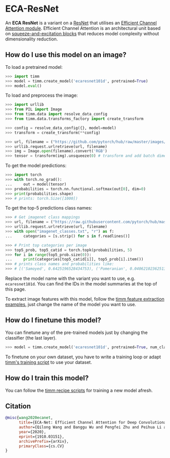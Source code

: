 # ECA-ResNet

An **ECA ResNet** is a variant on a [ResNet](https://paperswithcode.com/method/resnet) that utilises an [Efficient Channel Attention module](https://paperswithcode.com/method/efficient-channel-attention). Efficient Channel Attention is an architectural unit based on [squeeze-and-excitation blocks](https://paperswithcode.com/method/squeeze-and-excitation-block) that reduces model complexity without dimensionality reduction. 

## How do I use this model on an image?

To load a pretrained model:

```py
>>> import timm
>>> model = timm.create_model('ecaresnet101d', pretrained=True)
>>> model.eval()
```

To load and preprocess the image:

```py 
>>> import urllib
>>> from PIL import Image
>>> from timm.data import resolve_data_config
>>> from timm.data.transforms_factory import create_transform

>>> config = resolve_data_config({}, model=model)
>>> transform = create_transform(**config)

>>> url, filename = ("https://github.com/pytorch/hub/raw/master/images/dog.jpg", "dog.jpg")
>>> urllib.request.urlretrieve(url, filename)
>>> img = Image.open(filename).convert('RGB')
>>> tensor = transform(img).unsqueeze(0) # transform and add batch dimension
```

To get the model predictions:

```py
>>> import torch
>>> with torch.no_grad():
...     out = model(tensor)
>>> probabilities = torch.nn.functional.softmax(out[0], dim=0)
>>> print(probabilities.shape)
>>> # prints: torch.Size([1000])
```

To get the top-5 predictions class names:

```py
>>> # Get imagenet class mappings
>>> url, filename = ("https://raw.githubusercontent.com/pytorch/hub/master/imagenet_classes.txt", "imagenet_classes.txt")
>>> urllib.request.urlretrieve(url, filename) 
>>> with open("imagenet_classes.txt", "r") as f:
...     categories = [s.strip() for s in f.readlines()]

>>> # Print top categories per image
>>> top5_prob, top5_catid = torch.topk(probabilities, 5)
>>> for i in range(top5_prob.size(0)):
...     print(categories[top5_catid[i]], top5_prob[i].item())
>>> # prints class names and probabilities like:
>>> # [('Samoyed', 0.6425196528434753), ('Pomeranian', 0.04062102362513542), ('keeshond', 0.03186424449086189), ('white wolf', 0.01739676296710968), ('Eskimo dog', 0.011717947199940681)]
```

Replace the model name with the variant you want to use, e.g. `ecaresnet101d`. You can find the IDs in the model summaries at the top of this page.

To extract image features with this model, follow the [timm feature extraction examples](https://rwightman.github.io/pytorch-image-models/feature_extraction/), just change the name of the model you want to use.

## How do I finetune this model?

You can finetune any of the pre-trained models just by changing the classifier (the last layer).

```py
>>> model = timm.create_model('ecaresnet101d', pretrained=True, num_classes=NUM_FINETUNE_CLASSES)
```
To finetune on your own dataset, you have to write a training loop or adapt [timm's training
script](https://github.com/rwightman/pytorch-image-models/blob/master/train.py) to use your dataset.

## How do I train this model?

You can follow the [timm recipe scripts](scripts) for training a new model afresh.

## Citation

```BibTeX
@misc{wang2020ecanet,
      title={ECA-Net: Efficient Channel Attention for Deep Convolutional Neural Networks}, 
      author={Qilong Wang and Banggu Wu and Pengfei Zhu and Peihua Li and Wangmeng Zuo and Qinghua Hu},
      year={2020},
      eprint={1910.03151},
      archivePrefix={arXiv},
      primaryClass={cs.CV}
}
```

<!--
Type: model-index
Collections:
- Name: ECAResNet
  Paper:
    Title: 'ECA-Net: Efficient Channel Attention for Deep Convolutional Neural Networks'
    URL: https://paperswithcode.com/paper/eca-net-efficient-channel-attention-for-deep
Models:
- Name: ecaresnet101d
  In Collection: ECAResNet
  Metadata:
    FLOPs: 10377193728
    Parameters: 44570000
    File Size: 178815067
    Architecture:
    - 1x1 Convolution
    - Batch Normalization
    - Bottleneck Residual Block
    - Convolution
    - Efficient Channel Attention
    - Global Average Pooling
    - Max Pooling
    - ReLU
    - Residual Block
    - Residual Connection
    - Softmax
    - Squeeze-and-Excitation Block
    Tasks:
    - Image Classification
    Training Techniques:
    - SGD with Momentum
    - Weight Decay
    Training Data:
    - ImageNet
    Training Resources: 4x RTX 2080Ti GPUs
    ID: ecaresnet101d
    LR: 0.1
    Epochs: 100
    Layers: 101
    Crop Pct: '0.875'
    Batch Size: 256
    Image Size: '224'
    Weight Decay: 0.0001
    Interpolation: bicubic
  Code: https://github.com/rwightman/pytorch-image-models/blob/a7f95818e44b281137503bcf4b3e3e94d8ffa52f/timm/models/resnet.py#L1087
  Weights: https://imvl-automl-sh.oss-cn-shanghai.aliyuncs.com/darts/hyperml/hyperml/job_45402/outputs/ECAResNet101D_281c5844.pth
  Results:
  - Task: Image Classification
    Dataset: ImageNet
    Metrics:
      Top 1 Accuracy: 82.18%
      Top 5 Accuracy: 96.06%
- Name: ecaresnet101d_pruned
  In Collection: ECAResNet
  Metadata:
    FLOPs: 4463972081
    Parameters: 24880000
    File Size: 99852736
    Architecture:
    - 1x1 Convolution
    - Batch Normalization
    - Bottleneck Residual Block
    - Convolution
    - Efficient Channel Attention
    - Global Average Pooling
    - Max Pooling
    - ReLU
    - Residual Block
    - Residual Connection
    - Softmax
    - Squeeze-and-Excitation Block
    Tasks:
    - Image Classification
    Training Techniques:
    - SGD with Momentum
    - Weight Decay
    Training Data:
    - ImageNet
    ID: ecaresnet101d_pruned
    Layers: 101
    Crop Pct: '0.875'
    Image Size: '224'
    Interpolation: bicubic
  Code: https://github.com/rwightman/pytorch-image-models/blob/a7f95818e44b281137503bcf4b3e3e94d8ffa52f/timm/models/resnet.py#L1097
  Weights: https://imvl-automl-sh.oss-cn-shanghai.aliyuncs.com/darts/hyperml/hyperml/job_45610/outputs/ECAResNet101D_P_75a3370e.pth
  Results:
  - Task: Image Classification
    Dataset: ImageNet
    Metrics:
      Top 1 Accuracy: 80.82%
      Top 5 Accuracy: 95.64%
- Name: ecaresnet50d
  In Collection: ECAResNet
  Metadata:
    FLOPs: 5591090432
    Parameters: 25580000
    File Size: 102579290
    Architecture:
    - 1x1 Convolution
    - Batch Normalization
    - Bottleneck Residual Block
    - Convolution
    - Efficient Channel Attention
    - Global Average Pooling
    - Max Pooling
    - ReLU
    - Residual Block
    - Residual Connection
    - Softmax
    - Squeeze-and-Excitation Block
    Tasks:
    - Image Classification
    Training Techniques:
    - SGD with Momentum
    - Weight Decay
    Training Data:
    - ImageNet
    Training Resources: 4x RTX 2080Ti GPUs
    ID: ecaresnet50d
    LR: 0.1
    Epochs: 100
    Layers: 50
    Crop Pct: '0.875'
    Batch Size: 256
    Image Size: '224'
    Weight Decay: 0.0001
    Interpolation: bicubic
  Code: https://github.com/rwightman/pytorch-image-models/blob/a7f95818e44b281137503bcf4b3e3e94d8ffa52f/timm/models/resnet.py#L1045
  Weights: https://imvl-automl-sh.oss-cn-shanghai.aliyuncs.com/darts/hyperml/hyperml/job_45402/outputs/ECAResNet50D_833caf58.pth
  Results:
  - Task: Image Classification
    Dataset: ImageNet
    Metrics:
      Top 1 Accuracy: 80.61%
      Top 5 Accuracy: 95.31%
- Name: ecaresnet50d_pruned
  In Collection: ECAResNet
  Metadata:
    FLOPs: 3250730657
    Parameters: 19940000
    File Size: 79990436
    Architecture:
    - 1x1 Convolution
    - Batch Normalization
    - Bottleneck Residual Block
    - Convolution
    - Efficient Channel Attention
    - Global Average Pooling
    - Max Pooling
    - ReLU
    - Residual Block
    - Residual Connection
    - Softmax
    - Squeeze-and-Excitation Block
    Tasks:
    - Image Classification
    Training Techniques:
    - SGD with Momentum
    - Weight Decay
    Training Data:
    - ImageNet
    ID: ecaresnet50d_pruned
    Layers: 50
    Crop Pct: '0.875'
    Image Size: '224'
    Interpolation: bicubic
  Code: https://github.com/rwightman/pytorch-image-models/blob/a7f95818e44b281137503bcf4b3e3e94d8ffa52f/timm/models/resnet.py#L1055
  Weights: https://imvl-automl-sh.oss-cn-shanghai.aliyuncs.com/darts/hyperml/hyperml/job_45899/outputs/ECAResNet50D_P_9c67f710.pth
  Results:
  - Task: Image Classification
    Dataset: ImageNet
    Metrics:
      Top 1 Accuracy: 79.71%
      Top 5 Accuracy: 94.88%
- Name: ecaresnetlight
  In Collection: ECAResNet
  Metadata:
    FLOPs: 5276118784
    Parameters: 30160000
    File Size: 120956612
    Architecture:
    - 1x1 Convolution
    - Batch Normalization
    - Bottleneck Residual Block
    - Convolution
    - Efficient Channel Attention
    - Global Average Pooling
    - Max Pooling
    - ReLU
    - Residual Block
    - Residual Connection
    - Softmax
    - Squeeze-and-Excitation Block
    Tasks:
    - Image Classification
    Training Techniques:
    - SGD with Momentum
    - Weight Decay
    Training Data:
    - ImageNet
    ID: ecaresnetlight
    Crop Pct: '0.875'
    Image Size: '224'
    Interpolation: bicubic
  Code: https://github.com/rwightman/pytorch-image-models/blob/a7f95818e44b281137503bcf4b3e3e94d8ffa52f/timm/models/resnet.py#L1077
  Weights: https://imvl-automl-sh.oss-cn-shanghai.aliyuncs.com/darts/hyperml/hyperml/job_45402/outputs/ECAResNetLight_4f34b35b.pth
  Results:
  - Task: Image Classification
    Dataset: ImageNet
    Metrics:
      Top 1 Accuracy: 80.46%
      Top 5 Accuracy: 95.25%
-->